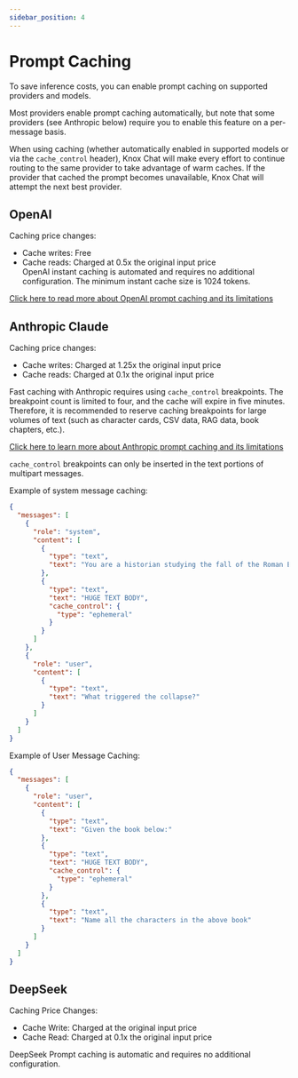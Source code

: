 ```yaml
---
sidebar_position: 4
---
```


# Prompt Caching

To save inference costs, you can enable prompt caching on supported providers and models.

Most providers enable prompt caching automatically, but note that some providers (see Anthropic below) require you to enable this feature on a per-message basis.

When using caching (whether automatically enabled in supported models or via the `cache_control` header), Knox Chat will make every effort to continue routing to the same provider to take advantage of warm caches. If the provider that cached the prompt becomes unavailable, Knox Chat will attempt the next best provider.

## OpenAI

Caching price changes:

- Cache writes: Free
- Cache reads: Charged at 0.5x the original input price  
OpenAI instant caching is automated and requires no additional configuration. The minimum instant cache size is 1024 tokens.

[Click here to read more about OpenAI prompt caching and its limitations](https://openai.com/index/api-prompt-caching/)

## Anthropic Claude

Caching price changes:

- Cache writes: Charged at 1.25x the original input price
- Cache reads: Charged at 0.1x the original input price  

Fast caching with Anthropic requires using `cache_control` breakpoints. The breakpoint count is limited to four, and the cache will expire in five minutes. Therefore, it is recommended to reserve caching breakpoints for large volumes of text (such as character cards, CSV data, RAG data, book chapters, etc.).

[Click here to learn more about Anthropic prompt caching and its limitations](https://docs.anthropic.com/en/docs/build-with-claude/prompt-caching)

`cache_control` breakpoints can only be inserted in the text portions of multipart messages.

Example of system message caching:

```json
{
  "messages": [
    {
      "role": "system",
      "content": [
        {
          "type": "text",
          "text": "You are a historian studying the fall of the Roman Empire. You know the following book very well:"
        },
        {
          "type": "text",
          "text": "HUGE TEXT BODY",
          "cache_control": {
            "type": "ephemeral"
          }
        }
      ]
    },
    {
      "role": "user",
      "content": [
        {
          "type": "text",
          "text": "What triggered the collapse?"
        }
      ]
    }
  ]
}
```
Example of User Message Caching:

```json
{
  "messages": [
    {
      "role": "user",
      "content": [
        {
          "type": "text",
          "text": "Given the book below:"
        },
        {
          "type": "text",
          "text": "HUGE TEXT BODY",
          "cache_control": {
            "type": "ephemeral"
          }
        },
        {
          "type": "text",
          "text": "Name all the characters in the above book"
        }
      ]
    }
  ]
}
```
## DeepSeek

Caching Price Changes:

- Cache Write: Charged at the original input price
- Cache Read: Charged at 0.1x the original input price

DeepSeek Prompt caching is automatic and requires no additional configuration.
